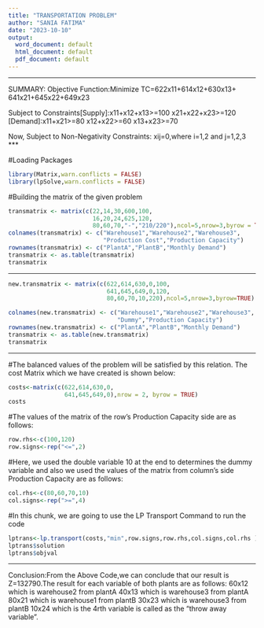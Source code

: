 ---
title: "TRANSPORTATION PROBLEM"
author: "SANIA FATIMA"
date: "2023-10-10"
output:
  word_document: default
  html_document: default
  pdf_document: default
---
***
SUMMARY:
Objective Function:Minimize TC=622x11+614x12+630x13+
                               641x21+645x22+649x23
                               
Subject to Constraints[Supply]:x11+x12+x13>=100
                               x21+x22+x23>=120
                      [Demand]:x11+x21>=80
                               x12+x22>=60
                               x13+x23>=70
        
Now, Subject to Non-Negativity Constraints: xij=0,where i=1,2 and j=1,2,3                       
 ***                       

#Loading Packages
```{r}
library(Matrix,warn.conflicts = FALSE)
library(lpSolve,warn.conflicts = FALSE)
```
  
#Building the matrix of the given problem
```{r}
transmatrix <- matrix(c(22,14,30,600,100,
                        16,20,24,625,120,
                        80,60,70,"-","210/220"),ncol=5,nrow=3,byrow = TRUE)
colnames(transmatrix) <- c("Warehouse1","Warehouse2","Warehouse3",
                           "Production Cost","Production Capacity")
rownames(transmatrix) <- c("PlantA","PlantB","Monthly Demand")
transmatrix <- as.table(transmatrix)
transmatrix
```
***
```{r}
new.transmatrix <- matrix(c(622,614,630,0,100,
                            641,645,649,0,120,
                            80,60,70,10,220),ncol=5,nrow=3,byrow=TRUE)

colnames(new.transmatrix) <- c("Warehouse1","Warehouse2","Warehouse3",
                               "Dummy","Production Capacity")
rownames(new.transmatrix) <- c("PlantA","PlantB","Monthly Demand")
transmatrix <- as.table(new.transmatrix)
transmatrix

```

***
#The balanced values of the problem will be satisfied by this relation. The cost Matrix which we have created is shown below:

```{r}
costs<-matrix(c(622,614,630,0,
                641,645,649,0),nrow = 2, byrow = TRUE)
costs
```
#The values of the matrix of the row's Production Capacity side are as follows: 
```{r}
row.rhs<-c(100,120)
row.signs<-rep("<=",2)
```

#Here, we used the double variable 10 at the end to determines the dummy variable and also we used the values of the matrix from column's side Production Capacity are as follows:
```{r}
col.rhs<-c(80,60,70,10)
col.signs<-rep(">=",4)
```

#In this chunk, we are going to use the LP Transport Command to run the code
```{r}
lptrans<-lp.transport(costs,"min",row.signs,row.rhs,col.signs,col.rhs )
lptrans$solution
lptrans$objval
```
***
Conclusion:From the Above Code,we can conclude that our result is Z=132790.The result for each variable of both plants are as follows:
    60x12 which is warehouse2 from plantA
    40x13 which is warehouse3 from plantA
    80x21 which is warehouse1 from plantB
    30x23 which is warehouse3 from plantB
    10x24 which is the 4rth variable is called as the "throw away variable".
    